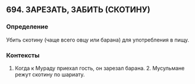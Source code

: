## 694. ЗАРЕЗАТЬ, ЗАБИТЬ (СКОТИНУ)
### Определение
Убить скотину (чаще всего овцу или барана) для употребления в пищу.

### Контексты
1. Когда к Мураду приехал гость, он зарезал барана. 2. Мусульмане режут скотину по шариату.

